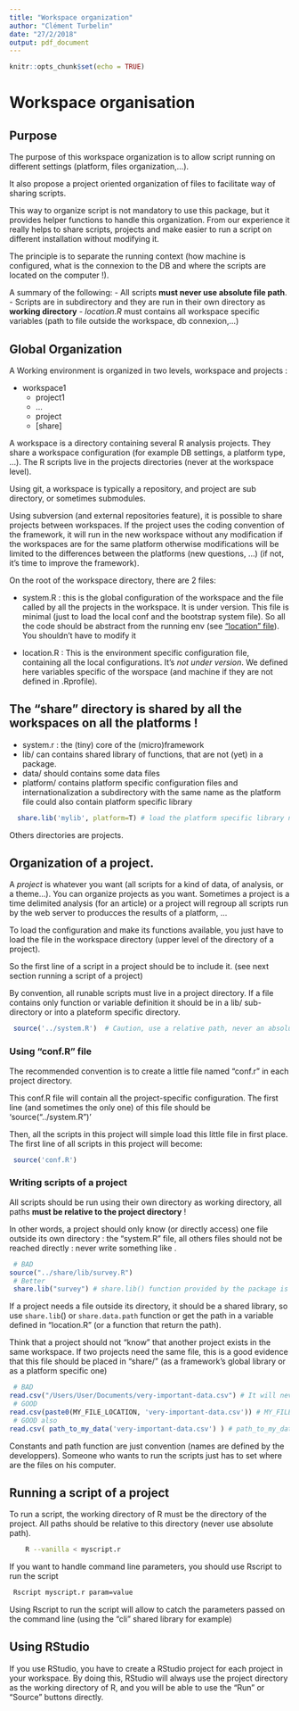 ```yaml
---
title: "Workspace organization"
author: "Clément Turbelin"
date: "27/2/2018"
output: pdf_document
---
```


```r
knitr::opts_chunk$set(echo = TRUE)
```

# Workspace organisation 

## Purpose
The purpose of this workspace organization is to allow script running on different settings (platform, files organization,...).

It also propose a project oriented organization of files to facilitate way of sharing scripts.

This way to organize script is not mandatory to use this package, but it provides helper functions to handle this organization. From our experience it really helps to share scripts, projects and make easier to run a script on different installation without modifying it.

The principle is to separate the running context (how machine is configured, what is the connexion to the DB and where the scripts are located on the computer !).

A summary of the following:
 - All scripts **must never use absolute file path**.
 - Scripts are in subdirectory and they are run in their own directory as **working directory**
 - *location.R* must contains all workspace specific variables (path to file outside the workspace, db connexion,...) 

## Global Organization

A Working environment is organized in two levels, workspace and projects :

 - workspace1 
     - project1 
     - ...
     - project
     - [share]

A workspace is a directory containing several R analysis projects. They share a workspace configuration (for example DB settings, a platform type, ...). The R scripts live in the projects directories (never at the workspace level).

Using git, a workspace is typically a repository, and project are sub directory, or sometimes submodules.

Using subversion (and external repositories feature), it is possible to share projects between workspaces. If the project uses the coding convention of the framework, it will run in the new workspace without any modification if the workspaces are for the same platform otherwise modifications will be limited to the differences between the platforms (new questions, ...) (if not, it's time to improve the framework).

On the root of the workspace directory, there are 2 files:

 * system.R : this is the global configuration of the workspace and the file called by all the projects in the workspace. It is under version. This file is minimal (just to load the local conf and the bootstrap system file). So all the code should be abstract from the running env (see ["location" file](doc-local_config.html)). You shouldn't have to modify it
 
 * location.R : This is the environment specific configuration file, containing all the local configurations. It's *not under version*. We defined here variables specific of the worspace (and machine if they are not defined in .Rprofile).

## The "share" directory is shared by all the workspaces on all the platforms !

 * system.r : the (tiny) core of the (micro)framework
 * lib/ can contains shared library of functions, that are not (yet) in a package.
 * data/ should contains some data files
 * platform/ contains platform specific configuration files and internationalization a subdirectory with the same name as the platform file could also contain platform specific library

```r{eval=FALSE}
  share.lib('mylib', platform=T) # load the platform specific library named mylib
```
Others directories are projects.

## Organization of a project.

A *project* is whatever you want (all scripts for a kind of data, of analysis, or a theme...). You can organize projects as you want. Sometimes a project is a time delimited analysis (for an article) or a project will regroup all scripts run by the web server to producces the results of a platform, ...

To load the configuration and make its functions available, you just have to load the file in the workspace directory (upper level of the directory of a project).

So the first line of a script in a project should be to include it. (see next section running a script of a project)

By convention, all runable scripts must live in a project directory. If a file contains only function or variable definition it should be in a lib/ sub-directory or into a plateform specific directory.

```r
 source('../system.R')  # Caution, use a relative path, never an absolute path
```

### Using "conf.R" file
The recommended convention is to create a little file named "conf.r" in each project directory.

This conf.R file will contain all the project-specific configuration.
The first line (and sometimes the only one) of this file should be 'source("../system.R")'

Then, all the scripts in this project will simple load this little file in first place. The first line of all scripts in this project will become:

```r
 source('conf.R')
```

### Writing scripts of a project

All scripts should be run using their own directory as working directory, all paths **must be relative to the project directory** !

In other words, a project should only know (or directly access) one file outside its own directory : the "system.R" file, all others files should not be reached directly : never write something like . 

```r
 # BAD
source("../share/lib/survey.R")
 # Better
 share.lib("survey") # share.lib() function provided by the package is dedicated to load library in share/lib/ wherever it is located.
```

If a project needs a file outside its directory, it should be a shared library, so use `share.lib`() or `share.data.path` function or get the path in a variable defined in "location.R" (or a function that return the path).

Think that a project should not "know" that another project exists in the same workspace. If two projects need the same file, this is a good evidence that this file should be placed in "share/" (as a framework's global library or as a platform specific one)

```r
 # BAD
read.csv("/Users/User/Documents/very-important-data.csv") # It will never work on someone else's computer
 # GOOD
read.csv(paste0(MY_FILE_LOCATION, 'very-important-data.csv')) # MY_FILE_LOCATION is defined in the location.R at the workspace root dir.
 # GOOD also
read.csv( path_to_my_data('very-important-data.csv') ) # path_to_my_data() returns the path of a file in a location, it's defined in location.R

```

Constants and path function are just convention (names are defined by the developpers). Someone who wants to run the scripts just has to set where are the files on his computer.


## Running a script of a project

To run a script, the working directory of R must be the directory of the project. All paths should be relative to this directory (never use absolute path).

```bash
    R --vanilla < myscript.r 
```

If you want to handle command line parameters, you should use Rscript to run the script

```bash
 Rscript myscript.r param=value
```

Using Rscript to run the script will allow to catch the parameters passed on the command line (using the "cli" shared library for example)

## Using RStudio
If you use RStudio, you have to create a RStudio project for each project in your workspace. By doing this, RStudio will always use the project directory as the working directory of R, and you will be able to use
the "Run" or "Source" buttons directly.
